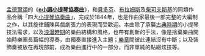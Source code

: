 [[孟德爾頌|孟德爾頌]]的《'''[[小提琴協奏曲_(孟德爾頌)|e小調小提琴協奏曲]]'''》，和[[貝多芬|貝多芬]]、[[布拉姆斯|布拉姆斯]]及[[柴可夫斯基|柴可夫斯基]]的同類作品合稱「四大[[小提琴協奏曲|小提琴協奏曲]]」，完成於1844年，也是作曲家最後一部完整的大編制之作，以其旋律鋪陳與戲劇張力的表現而受歡迎。本曲除了承襲[[古典主義音樂|古典時期]]的小提琴技法需求，以及[[浪漫主義音樂|浪漫時期]]的樂曲結構和風格，也帶有創新的手法，像是捨棄樂曲開始時樂團長篇幅的導奏，由獨奏直接進入主題；[[樂章|樂章]]間彼此連結沒有中斷；以及裝飾奏被放在再現部前，成為樂曲進行中的一部分，而非單純的點綴炫技等。